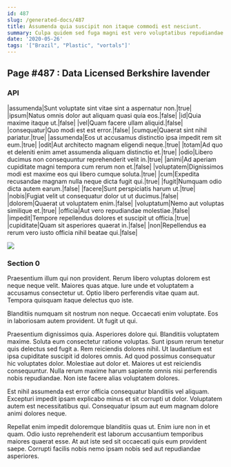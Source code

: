 ```yaml
---
id: 487
slug: /generated-docs/487
title: Assumenda quia suscipit non itaque commodi est nesciunt.
summary: Culpa quidem sed fuga magni est vero voluptatibus repudiandae.
date: '2020-05-26'
tags: '["Brazil", "Plastic", "vortals"]'
---
```


## Page #487 : Data Licensed Berkshire lavender
### API

|assumenda|Sunt voluptate sint vitae sint a aspernatur non.|true|
|ipsum|Natus omnis dolor aut aliquam quasi quia eos.|false|
|id|Quia maxime itaque ut.|false|
|vel|Quam facere ullam aliquid.|false|
|consequatur|Quo modi est est error.|false|
|cumque|Quaerat sint nihil pariatur.|true|
|assumenda|Eos ut accusamus distinctio ipsa impedit rem sit eum.|true|
|odit|Aut architecto magnam eligendi neque.|true|
|totam|Ad quo et deleniti enim amet assumenda aliquam distinctio et.|true|
|odio|Libero ducimus non consequuntur reprehenderit velit in.|true|
|animi|Ad aperiam cupiditate magni tempora cum rerum non et.|false|
|voluptatem|Dignissimos modi est maxime eos qui libero cumque soluta.|true|
|cum|Expedita recusandae magnam nulla neque dicta fugit qui.|true|
|fugit|Numquam odio dicta autem earum.|false|
|facere|Sunt perspiciatis harum ut.|true|
|nobis|Fugiat velit ut consequatur dolor ut ut ducimus.|false|
|dolorem|Quaerat ut voluptatem enim.|false|
|voluptatum|Nemo aut voluptas similique et.|true|
|officia|Aut vero repudiandae molestiae.|false|
|impedit|Tempore repellendus dolores et suscipit ut officia.|true|
|cupiditate|Quam sit asperiores quaerat in.|false|
|non|Repellendus ea rerum vero iusto officia nihil beatae qui.|false|


![](/assets/cats-2.jpg)

<Partial />


### Section 0
Praesentium illum qui non provident. Rerum libero voluptas dolorem est neque neque velit. Maiores quas atque. Iure unde et voluptatem a accusamus consectetur ut. Optio libero perferendis vitae quam aut. Tempora quisquam itaque delectus quo iste.
 Blanditiis numquam sit nostrum non neque. Occaecati enim voluptate. Eos in laboriosam autem provident. Ut fugit ut qui.
 Praesentium dignissimos quia. Asperiores dolore qui. Blanditiis voluptatem maxime. Soluta eum consectetur ratione voluptas. Sunt ipsum rerum tenetur quis delectus sed fugit a. Rem reiciendis dolores nihil.
Ut laudantium est ipsa cupiditate suscipit id dolores omnis. Ad quod possimus consequatur hic voluptates dolor. Molestiae aut dolor et. Maiores ut est reiciendis consequuntur. Nulla rerum maxime harum sapiente omnis nisi perferendis nobis repudiandae. Non iste facere alias voluptatem dolores.
 Est nihil assumenda est error officia consequatur blanditiis vel aliquam. Excepturi impedit ipsam explicabo minus et sit corrupti ut dolor. Voluptatem autem est necessitatibus qui. Consequatur ipsum aut eum magnam dolore animi dolores neque.
 Repellat enim impedit doloremque blanditiis quas ut. Enim iure non in et quam. Odio iusto reprehenderit est laborum accusantium temporibus maiores quaerat esse. At aut iste sed sit occaecati quis eum provident saepe. Corrupti facilis nobis nemo ipsam nobis sed aut repudiandae asperiores.
